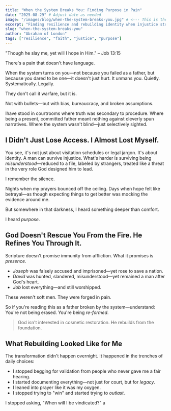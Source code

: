 ```yaml
---
title: "When the System Breaks You: Finding Purpose in Pain"
date: "2025-08-29" # Adjust date as needed
image: "/images/blog/when-the-system-breaks-you.jpg" # <--- This is the path you would use
excerpt: "Finding resilience and rebuilding identity when injustice strikes fathers."
slug: "when-the-system-breaks-you"
author: "Abraham of London"
tags: ["resilience", "faith", "justice", "purpose"]
---
```


"Though he slay me, yet will I hope in Him." – Job 13:15

There's a pain that doesn't have language.

When the system turns on you—not because you failed as a father, but because you dared to be one—it doesn't just hurt. It unmans you. Quietly. Systematically. Legally.

They don't call it warfare, but it is.

Not with bullets—but with bias, bureaucracy, and broken assumptions.

Ihave stood in courtrooms where truth was secondary to procedure. Where being a present, committed father meant nothing against cleverly spun narratives. Where the system wasn't blind—just selectively sighted.

## I Didn't Just Lose Access. I Almost Lost Myself.

You see, it's not just about visitation schedules or legal jargon. It's about identity. A man can survive injustice. What's harder is surviving being *misunderstood*—reduced to a file, labeled by strangers, treated like a threat in the very role God designed him to lead.

I remember the silence.

Nights when my prayers bounced off the ceiling. Days when hope felt like betrayal—as though expecting things to get better was mocking the evidence around me.

But somewhere in that darkness, I heard something deeper than comfort.

I heard *purpose*.

## God Doesn't Rescue You From the Fire. He Refines You Through It.

Scripture doesn't promise immunity from affliction. What it promises is *presence*.

- *Joseph* was falsely accused and imprisoned—yet rose to save a nation.  
- *David* was hunted, slandered, misunderstood—yet remained a man after God's heart.  
- *Job* lost everything—and still worshipped.  

These weren't soft men. They were forged in pain.

So if you're reading this as a father broken by the system—understand: You're not being erased. You're being *re-formed*.

> God isn't interested in cosmetic restoration. He rebuilds from the foundation.

## What Rebuilding Looked Like for Me

The transformation didn't happen overnight. It happened in the trenches of daily choices:

- I stopped begging for validation from people who never gave me a fair hearing.  
- I started documenting everything—not just for court, but for *legacy*.  
- I leaned into prayer like it was my oxygen.  
- I stopped trying to "win" and started trying to *outlast*.  

I stopped asking, "When will I be vindicated?" a